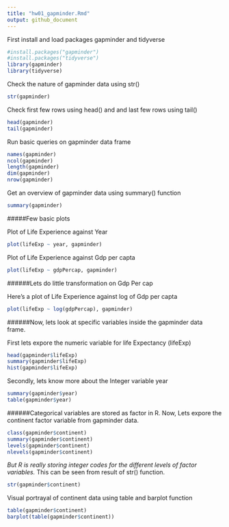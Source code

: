 ```yaml
---
title: "hw01_gapminder.Rmd"
output: github_document
---
```


First install and load packages gapminder and tidyverse
```r
#install.packages("gapminder")
#install.packages("tidyverse")
library(gapminder)
library(tidyverse)
```

Check the nature of gapminder data using str()

```r
str(gapminder)
```
Check first few rows using head() and and last few rows using tail()
```r
head(gapminder)
tail(gapminder)
```

Run basic queries on gapminder data frame
```r
names(gapminder)
ncol(gapminder)
length(gapminder)
dim(gapminder)
nrow(gapminder)
```

Get an overview of gapminder data using summary() function
```r
summary(gapminder)
```

#####Few basic plots

Plot of Life Experience against Year
```r
plot(lifeExp ~ year, gapminder)
```

Plot of Life Experience against Gdp per capta
```r
plot(lifeExp ~ gdpPercap, gapminder)
```

######Lets do little transformation on Gdp Per cap

Here's a plot of Life Experience against log of Gdp per capta
```r
plot(lifeExp ~ log(gdpPercap), gapminder)
```

######Now, lets look at specific variables inside the gapminder data frame.

First lets expore the numeric variable for life Expectancy (lifeExp)
```r
head(gapminder$lifeExp)
summary(gapminder$lifeExp)
hist(gapminder$lifeExp)
```

Secondly, lets know more about the Integer variable year
```r
summary(gapminder$year)
table(gapminder$year)
```

######Categorical variables are stored as factor in R. 
Now, Lets expore the continent factor variable from gapminder data.
```r
class(gapminder$continent)
summary(gapminder$continent)
levels(gapminder$continent)
nlevels(gapminder$continent)
```

*But R is really storing integer codes for the different levels of factor variables.*
This can be seen from result of str() function.
```r
str(gapminder$continent)
```

Visual portrayal of continent data using table and barplot function
```r
table(gapminder$continent)
barplot(table(gapminder$continent))
```

